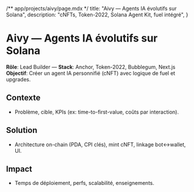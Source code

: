 /** app/projects/aivy/page.mdx */
  title: "Aivy — Agents IA évolutifs sur Solana",
  description: "cNFTs, Token-2022, Solana Agent Kit, fuel intégré",
}

# Aivy — Agents IA évolutifs sur Solana
**Rôle**: Lead Builder — **Stack**: Anchor, Token-2022, Bubblegum, Next.js  
**Objectif**: Créer un agent IA personnifié (cNFT) avec logique de fuel et upgrades.

## Contexte
- Problème, cible, KPIs (ex: time-to-first-value, coûts par interaction).

## Solution
- Architecture on-chain (PDA, CPI clés), mint cNFT, linkage bot↔wallet, UI.

## Impact
- Temps de déploiement, perfs, scalabilité, enseignements.

